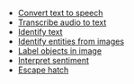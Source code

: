 - [Convert text to speech](/gen1/[platform]/build-a-backend/more-features/predictions/text-to-speech/)
- [Transcribe audio to text](/gen1/[platform]/build-a-backend/more-features/predictions/transcribe-audio/)
- [Identify text](/gen1/[platform]/build-a-backend/more-features/predictions/identify-text/)
- [Identify entities from images](/gen1/[platform]/build-a-backend/more-features/predictions/identify-entity/)
- [Label objects in image](/gen1/[platform]/build-a-backend/more-features/predictions/label-image/)
- [Interpret sentiment](/gen1/[platform]/build-a-backend/more-features/predictions/interpret-sentiment/)
- [Escape hatch](/gen1/[platform]/build-a-backend/more-features/predictions/sdk/)
